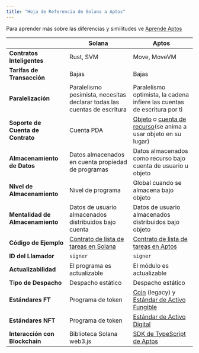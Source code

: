```yaml
---
title: "Hoja de Referencia de Solana a Aptos"
---
```


Para aprender más sobre las diferencias y similitudes ve [Aprende Aptos](https://learn.aptoslabs.com/en/tutorials/solana-to-aptos-guide/cheat-sheet?workshop=solana-to-aptos)

|                              | Solana                                                                                                             | Aptos                                                                                                                                     |
| ---------------------------- | ------------------------------------------------------------------------------------------------------------------ | ----------------------------------------------------------------------------------------------------------------------------------------- |
| **Contratos Inteligentes**   | Rust, SVM                                                                                                          | Move, MoveVM                                                                                                                              |
| **Tarifas de Transacción**   | Bajas                                                                                                              | Bajas                                                                                                                                     |
| **Paralelización**           | Paralelismo pesimista, necesitas declarar todas las cuentas de escritura                                            | Paralelismo optimista, la cadena infiere las cuentas de escritura por ti                                                                   |
| **Soporte de Cuenta de Contrato** | Cuenta PDA                                                                                                        | [Objeto](/es/build/smart-contracts/objects) o [cuenta de recurso](/es/build/smart-contracts/resource-accounts)(se anima a usar objeto en su lugar) |
| **Almacenamiento de Datos**  | Datos almacenados en cuenta propiedad de programas                                                                 | Datos almacenados como recurso bajo cuenta de usuario u objeto                                                                             |
| **Nivel de Almacenamiento**  | Nivel de programa                                                                                                  | Global cuando se almacena bajo objeto                                                                                                     |
| **Mentalidad de Almacenamiento** | Datos de usuario almacenados distribuidos bajo cuenta                                                           | Datos de usuario almacenados distribuidos bajo objeto                                                                                     |
| **Código de Ejemplo**        | [Contrato de lista de tareas en Solana](https://github.com/aptos-labs/move-by-examples/tree/main/advanced-todo-list/solana) | [Contrato de lista de tareas en Aptos](https://github.com/aptos-labs/move-by-examples/tree/main/advanced-todo-list/aptos)                  |
| **ID del Llamador**          | `signer`                                                                                                           | `signer`                                                                                                                                  |
| **Actualizabilidad**         | El programa es actualizable                                                                                        | El módulo es actualizable                                                                                                                 |
| **Tipo de Despacho**         | Despacho estático                                                                                                  | Despacho estático                                                                                                                         |
| **Estándares FT**            | Programa de token                                                                                                  | [Coin](/es/build/smart-contracts/aptos-coin) (legacy) y [Estándar de Activo Fungible](/es/build/smart-contracts/fungible-asset)                   |
| **Estándares NFT**           | Programa de token                                                                                                  | [Estándar de Activo Digital](/es/build/smart-contracts/digital-asset)                                                                         |
| **Interacción con Blockchain** | Biblioteca Solana web3.js                                                                                         | [SDK de TypeScript de Aptos](/es/build/sdks/ts-sdk)                                                                                          |
